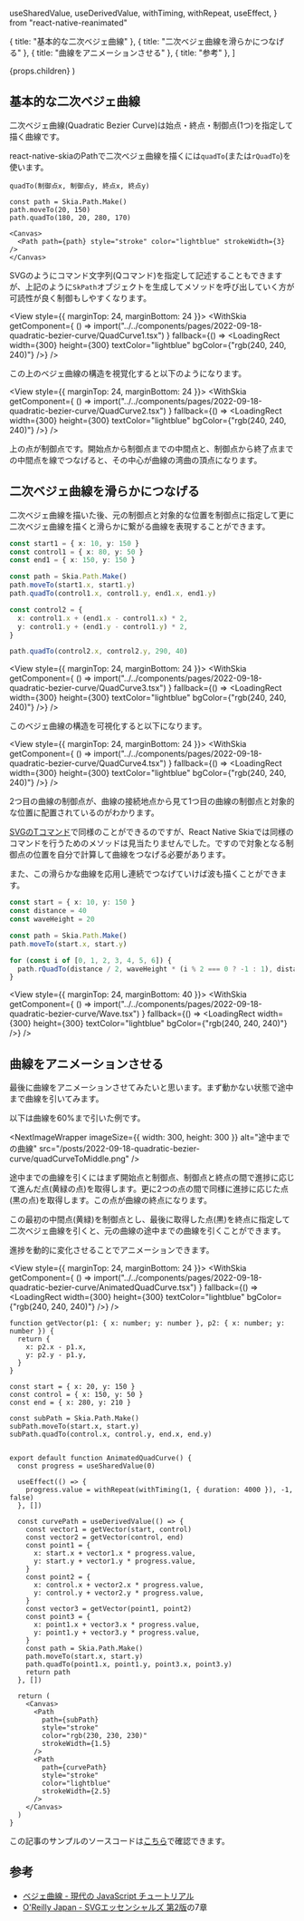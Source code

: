   useSharedValue,
  useDerivedValue,
  withTiming,
  withRepeat,
  useEffect,
} from "react-native-reanimated"


  { title: "基本的な二次ベジェ曲線" },
  { title: "二次ベジェ曲線を滑らかにつなげる" },
  { title: "曲線をアニメーションさせる" },
  { title: "参考" },
]

  <PostLayout headlines={headlines} meta={meta}>
    {props.children}
  </PostLayout>
)


## 基本的な二次ベジェ曲線

二次ベジェ曲線(Quadratic Bezier Curve)は始点・終点・制御点(1つ)を指定して描く曲線です。

react-native-skiaのPathで二次ベジェ曲線を描くには`quadTo`(または`rQuadTo`)を使います。

`quadTo(制御点x, 制御点y, 終点x, 終点y)`

```tsx
const path = Skia.Path.Make()
path.moveTo(20, 150)
path.quadTo(180, 20, 280, 170)

<Canvas>
  <Path path={path} style="stroke" color="lightblue" strokeWidth={3} />
</Canvas>
```

SVGのようにコマンド文字列(Qコマンド)を指定して記述することもできますが、上記のように`SkPath`オブジェクトを生成してメソッドを呼び出していく方が可読性が良く制御もしやすくなります。

<View style={{ marginTop: 24, marginBottom: 24 }}>
  <WithSkia
    getComponent={
      () => import("../../components/pages/2022-09-18-quadratic-bezier-curve/QuadCurve1.tsx")
    }
    fallback={() => <LoadingRect width={300} height={300} textColor="lightblue" bgColor={"rgb(240, 240, 240)"} />}
  />
</View>

この上のベジェ曲線の構造を視覚化すると以下のようになります。

<View style={{ marginTop: 24, marginBottom: 24 }}>
  <WithSkia
    getComponent={
      () => import("../../components/pages/2022-09-18-quadratic-bezier-curve/QuadCurve2.tsx")
    }
    fallback={() => <LoadingRect width={300} height={300} textColor="lightblue" bgColor={"rgb(240, 240, 240)"} />}
  />
</View>

上の点が制御点です。開始点から制御点までの中間点と、制御点から終了点までの中間点を線でつなげると、その中心が曲線の湾曲の頂点になります。

## 二次ベジェ曲線を滑らかにつなげる

二次ベジェ曲線を描いた後、元の制御点と対象的な位置を制御点に指定して更に二次ベジェ曲線を描くと滑らかに繋がる曲線を表現することができます。

```ts
const start1 = { x: 10, y: 150 }
const control1 = { x: 80, y: 50 }
const end1 = { x: 150, y: 150 }

const path = Skia.Path.Make()
path.moveTo(start1.x, start1.y)
path.quadTo(control1.x, control1.y, end1.x, end1.y)

const control2 = {
  x: control1.x + (end1.x - control1.x) * 2,
  y: control1.y + (end1.y - control1.y) * 2,
}

path.quadTo(control2.x, control2.y, 290, 40)
```


<View style={{ marginTop: 24, marginBottom: 24 }}>
  <WithSkia
    getComponent={
      () => import("../../components/pages/2022-09-18-quadratic-bezier-curve/QuadCurve3.tsx")
    }
    fallback={() => <LoadingRect width={300} height={300} textColor="lightblue" bgColor={"rgb(240, 240, 240)"} />}
  />
</View>

このベジェ曲線の構造を可視化すると以下になります。


<View style={{ marginTop: 24, marginBottom: 24 }}>
  <WithSkia
    getComponent={
      () => import("../../components/pages/2022-09-18-quadratic-bezier-curve/QuadCurve4.tsx")
    }
    fallback={() => <LoadingRect width={300} height={300} textColor="lightblue" bgColor={"rgb(240, 240, 240)"} />}
  />
</View>

2つ目の曲線の制御点が、曲線の接続地点から見て1つ目の曲線の制御点と対象的な位置に配置されているのがわかります。

[SVGのTコマンド](https://learn.microsoft.com/ja-jp/xamarin/xamarin-forms/user-interface/graphics/skiasharp/curves/beziers)で同様のことができるのですが、React Native Skiaでは同様のコマンドを行うためのメソッドは見当たりませんでした。ですので対象となる制御点の位置を自分で計算して曲線をつなげる必要があります。

また、この滑らかな曲線を応用し連続でつなげていけば波も描くことができます。

```ts
const start = { x: 10, y: 150 }
const distance = 40
const waveHeight = 20

const path = Skia.Path.Make()
path.moveTo(start.x, start.y)

for (const i of [0, 1, 2, 3, 4, 5, 6]) {
  path.rQuadTo(distance / 2, waveHeight * (i % 2 === 0 ? -1 : 1), distance, 0)
}
```

<View style={{ marginTop: 24, marginBottom: 40 }}>
  <WithSkia
    getComponent={
      () => import("../../components/pages/2022-09-18-quadratic-bezier-curve/Wave.tsx")
    }
    fallback={() => <LoadingRect width={300} height={300} textColor="lightblue" bgColor={"rgb(240, 240, 240)"} />}
  />
</View>


## 曲線をアニメーションさせる

最後に曲線をアニメーションさせてみたいと思います。まず動かない状態で途中まで曲線を引いてみます。

以下は曲線を60%まで引いた例です。

<NextImageWrapper
  imageSize={{ width: 300, height: 300 }}
  alt="途中までの曲線"
  src="/posts/2022-09-18-quadratic-bezier-curve/quadCurveToMiddle.png"
/>

途中までの曲線を引くにはまず開始点と制御点、制御点と終点の間で進捗に応じて進んだ点(黄緑の点)を取得します。更に2つの点の間で同様に進捗に応じた点(黒の点)を取得します。この点が曲線の終点になります。

この最初の中間点(黄緑)を制御点とし、最後に取得した点(黒)を終点に指定して二次ベジェ曲線を引くと、元の曲線の途中までの曲線を引くことができます。


進捗を動的に変化させることでアニメーションできます。

<View style={{ marginTop: 24, marginBottom: 24 }}>
  <WithSkia
    getComponent={
      () => import("../../components/pages/2022-09-18-quadratic-bezier-curve/AnimatedQuadCurve.tsx")
    }
    fallback={() => <LoadingRect width={300} height={300} textColor="lightblue" bgColor={"rgb(240, 240, 240)"} />}
  />
</View>

```tsx
function getVector(p1: { x: number; y: number }, p2: { x: number; y: number }) {
  return {
    x: p2.x - p1.x,
    y: p2.y - p1.y,
  }
}

const start = { x: 20, y: 150 }
const control = { x: 150, y: 50 }
const end = { x: 280, y: 210 }

const subPath = Skia.Path.Make()
subPath.moveTo(start.x, start.y)
subPath.quadTo(control.x, control.y, end.x, end.y)


export default function AnimatedQuadCurve() {
  const progress = useSharedValue(0)

  useEffect(() => {
    progress.value = withRepeat(withTiming(1, { duration: 4000 }), -1, false)
  }, [])

  const curvePath = useDerivedValue(() => {
    const vector1 = getVector(start, control)
    const vector2 = getVector(control, end)
    const point1 = {
      x: start.x + vector1.x * progress.value,
      y: start.y + vector1.y * progress.value,
    }
    const point2 = {
      x: control.x + vector2.x * progress.value,
      y: control.y + vector2.y * progress.value,
    }
    const vector3 = getVector(point1, point2)
    const point3 = {
      x: point1.x + vector3.x * progress.value,
      y: point1.y + vector3.y * progress.value,
    }
    const path = Skia.Path.Make()
    path.moveTo(start.x, start.y)
    path.quadTo(point1.x, point1.y, point3.x, point3.y)
    return path
  }, [])

  return (
    <Canvas>
      <Path
        path={subPath}
        style="stroke"
        color="rgb(230, 230, 230)"
        strokeWidth={1.5}
      />
      <Path
        path={curvePath}
        style="stroke"
        color="lightblue"
        strokeWidth={2.5}
      />
    </Canvas>
  )
}

```

この記事のサンプルのソースコードは[こちら](https://github.com/gaishimo/omoidasu-tech-blog/blob/main/components/pages/2022-09-18-quadratic-bezier-curve)で確認できます。


## 参考

- [ベジェ曲線 - 現代の JavaScript チュートリアル](https://ja.javascript.info/bezier-curve)
- [O'Reilly Japan - SVGエッセンシャルズ 第2版](https://www.oreilly.co.jp/books/9784873117973/)の7章
